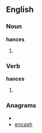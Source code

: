 
==English==

===Noun===
'''hances'''

# {{plural of |[[hance]]}}

===Verb===
'''hances'''

# {{third-person singular of|[[hance]]}}

===Anagrams===
* {{alphagram|acehns}}
* [[encash#Sinhala|encash]]